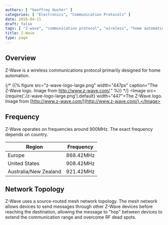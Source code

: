```yaml
---
authors: [ "Geoffrey Hunter" ]
categories: [ "Electronics", "Communication Protocols" ]
date: 2016-04-21
draft: false
tags: [ "Z-wave", "communication protocol", "wireless", "home automation" ]
title: Z-Wave
type: page
---
```


<WarningIsNotes />

## Overview

Z-Wave is a wireless communications protocol primarily designed for home automation.

{/* {{% figure src="z-wave-logo-large.png" width="447px" caption="The Z-Wave logo. Image from http://www.z-wave.com/."  %}} */}
<Image src={require('./z-wave-logo-large.png').default} width="447">The Z-Wave logo. Image from [http://www.z-wave.com/](http://www.z-wave.com/).</Image>

## Frequency

Z-Wave operates on frequencies around 900MHz. The exact frequency depends on country.

<table>
    <thead>
        <tr>
            <th>Region</th>
            <th>Frequency</th>
        </tr>
    </thead>
<tbody>
<tr>
<td>Europe</td>
<td>868.42MHz</td>
</tr>
<tr>
<td>United States</td>
<td>908.42MHz</td>
</tr>
<tr>
<td>Australia/New Zealand</td>
<td>921.42MHz</td>
</tr>
</tbody>
</table>

## Network Topology

Z-Wave uses a source-routed mesh network topology. The mesh network allows devices to send messages through other Z-Wave devices before reaching the destination, allowing the message to "hop" between devices to extend the communication range and overcome RF dead spots.
